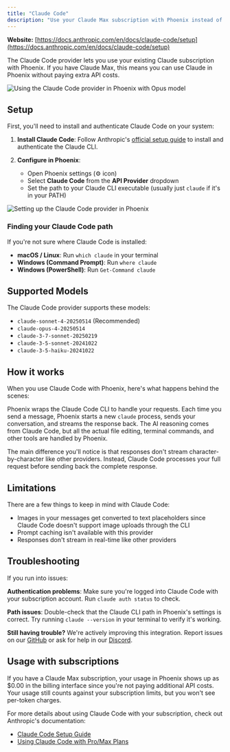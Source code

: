 ```yaml
---
title: "Claude Code"
description: "Use your Claude Max subscription with Phoenix instead of paying per token. Learn how to set up and configure the Claude Code provider."
---
```


**Website:** [https://docs.anthropic.com/en/docs/claude-code/setup](https://docs.anthropic.com/en/docs/claude-code/setup)

The Claude Code provider lets you use your existing Claude subscription with Phoenix. If you have Claude Max, this means you can use Claude in Phoenix without paying extra API costs.

<Frame>
	<img
		src="https://storage.googleapis.com/phoenix_public_images/docs/assets/claude-code-use-opus.gif"
		alt="Using the Claude Code provider in Phoenix with Opus model"
	/>
</Frame>

## Setup

First, you'll need to install and authenticate Claude Code on your system:

1. **Install Claude Code**: Follow Anthropic's [official setup guide](https://docs.anthropic.com/en/docs/claude-code/setup) to install and authenticate the Claude CLI.

2. **Configure in Phoenix**:
    - Open Phoenix settings (⚙️ icon)
    - Select **Claude Code** from the **API Provider** dropdown
    - Set the path to your Claude CLI executable (usually just `claude` if it's in your PATH)

<Frame>
	<img
		src="https://storage.googleapis.com/phoenix_public_images/docs/assets/claude-code-setup.gif"
		alt="Setting up the Claude Code provider in Phoenix"
	/>
</Frame>

### Finding your Claude Code path

If you're not sure where Claude Code is installed:

-   **macOS / Linux**: Run `which claude` in your terminal
-   **Windows (Command Prompt)**: Run `where claude`
-   **Windows (PowerShell)**: Run `Get-Command claude`

## Supported Models

The Claude Code provider supports these models:

-   `claude-sonnet-4-20250514` (Recommended)
-   `claude-opus-4-20250514`
-   `claude-3-7-sonnet-20250219`
-   `claude-3-5-sonnet-20241022`
-   `claude-3-5-haiku-20241022`

## How it works

When you use Claude Code with Phoenix, here's what happens behind the scenes:

Phoenix wraps the Claude Code CLI to handle your requests. Each time you send a message, Phoenix starts a new `claude` process, sends your conversation, and streams the response back. The AI reasoning comes from Claude Code, but all the actual file editing, terminal commands, and other tools are handled by Phoenix.

The main difference you'll notice is that responses don't stream character-by-character like other providers. Instead, Claude Code processes your full request before sending back the complete response.

## Limitations

There are a few things to keep in mind with Claude Code:

-   Images in your messages get converted to text placeholders since Claude Code doesn't support image uploads through the CLI
-   Prompt caching isn't available with this provider
-   Responses don't stream in real-time like other providers

## Troubleshooting

If you run into issues:

**Authentication problems**: Make sure you're logged into Claude Code with your subscription account. Run `claude auth status` to check.

**Path issues**: Double-check that the Claude CLI path in Phoenix's settings is correct. Try running `claude --version` in your terminal to verify it's working.

**Still having trouble?** We're actively improving this integration. Report issues on our [GitHub](https://github.com/phoenix/phoenix/issues) or ask for help in our [Discord](https://discord.gg/phoenix).

## Usage with subscriptions

If you have a Claude Max subscription, your usage in Phoenix shows up as $0.00 in the billing interface since you're not paying additional API costs. Your usage still counts against your subscription limits, but you won't see per-token charges.

For more details about using Claude Code with your subscription, check out Anthropic's documentation:

-   [Claude Code Setup Guide](https://docs.anthropic.com/en/docs/claude-code/setup)
-   [Using Claude Code with Pro/Max Plans](https://support.anthropic.com/en/articles/11145838-using-claude-code-with-your-pro-or-max-plan)
